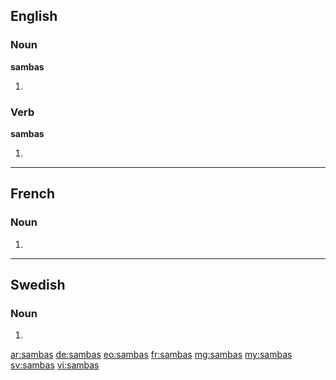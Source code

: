 ==English==

===Noun===
'''sambas'''

# {{plural of|samba}}

===Verb===
'''sambas'''

# {{en-third-person singular of|samba}}

----

==French==

===Noun===
{{head|fr|g=m-p}}

# {{plural of|samba|lang=fr}}

----

==Swedish==

===Noun===
{{head|sv|noun form}}

# {{sv-noun-form-indef-gen|samba}}

[[ar:sambas]]
[[de:sambas]]
[[eo:sambas]]
[[fr:sambas]]
[[mg:sambas]]
[[my:sambas]]
[[sv:sambas]]
[[vi:sambas]]